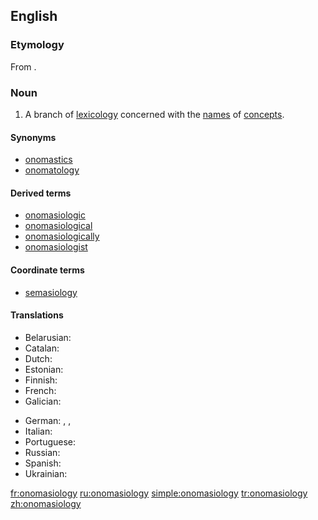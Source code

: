 ==English==
{{wikipedia}}

===Etymology===
From {{etyl|grc|en}} {{m|grc|ὀνομάζω||I name}} {{suffix||logy|lang=en}}.

===Noun===
{{en-noun|!}}

# A branch of [[lexicology]] concerned with the [[name]]s of [[concept]]s.

====Synonyms====
* [[onomastics]]
* [[onomatology]]

====Derived terms====
* [[onomasiologic]]
* [[onomasiological]]
* [[onomasiologically]]
* [[onomasiologist]]

====Coordinate terms====
* [[semasiology]]

====Translations====
{{trans-top|branch of lexicology}}
* Belarusian: {{t|be|анамасіялогія|f|tr=anamasijalóhija}}
* Catalan: {{t|ca|onomasiologia|f}}
* Dutch: {{t|nl|onomasiologie|f}}
* Estonian: {{t|et|onomasioloogia}}
* Finnish: {{t|fi|nimitysoppi}}
* French: {{t+|fr|onomasiologie|f}}
* Galician: {{t|gl|onomasioloxía|f}}
{{trans-mid}}
* German: {{t+|de|Onomasiologie|f}}, {{t|de|Benennungslehre|f}}, {{t+|de|Bezeichnungslehre|f}}
* Italian: {{t+|it|onomasiologia|f}}
* Portuguese: {{t|pt|onomasiologia|f}}
* Russian: {{t+|ru|ономасиоло́гия|f}}
* Spanish: {{t+|es|onomasiología|f}}
* Ukrainian: {{t|uk|ономасіологія|f|tr=onomasiolóhija}}
{{trans-bottom}}

[[fr:onomasiology]]
[[ru:onomasiology]]
[[simple:onomasiology]]
[[tr:onomasiology]]
[[zh:onomasiology]]